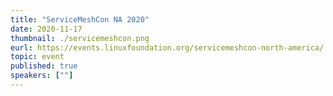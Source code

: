 ---
title: "ServiceMeshCon NA 2020"
date: 2020-11-17
thumbnail: ./servicemeshcon.png
eurl: https://events.linuxfoundation.org/servicemeshcon-north-america/
topic: event
published: true
speakers: [""]
---

